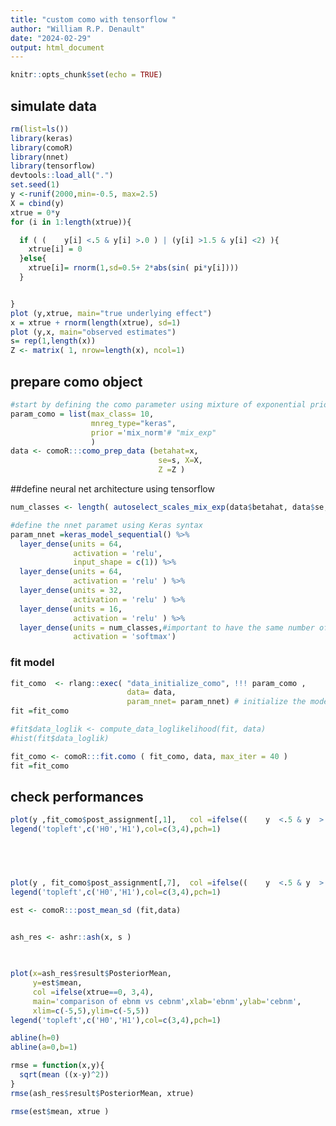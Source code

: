 ```yaml
---
title: "custom como with tensorflow "
author: "William R.P. Denault"
date: "2024-02-29"
output: html_document
---
```


```r
knitr::opts_chunk$set(echo = TRUE)
```

##  simulate data

```r
rm(list=ls())
library(keras)
library(comoR)
library(nnet)
library(tensorflow)
devtools::load_all(".")
set.seed(1)
y <-runif(2000,min=-0.5, max=2.5)
X = cbind(y)
xtrue = 0*y
for (i in 1:length(xtrue)){

  if ( (    y[i] <.5 & y[i] >.0 ) | (y[i] >1.5 & y[i] <2) ){
    xtrue[i] = 0
  }else{
    xtrue[i]= rnorm(1,sd=0.5+ 2*abs(sin( pi*y[i])))
  }


}
plot (y,xtrue, main="true underlying effect")
x = xtrue + rnorm(length(xtrue), sd=1)
plot (y,x, main="observed estimates")
s= rep(1,length(x))
Z <- matrix( 1, nrow=length(x), ncol=1)


```

## prepare como object

```r
#start by defining the como parameter using mixture of exponential priors and a neural net regressor
param_como = list(max_class= 10,
                  mnreg_type="keras",
                  prior ='mix_norm'# "mix_exp"
                  )
data <- comoR:::como_prep_data (betahat=x,
                                 se=s, X=X,
                                 Z =Z )
```



##define neural net architecture using tensorflow


```r
num_classes <- length( autoselect_scales_mix_exp(data$betahat, data$se,10))

#define the nnet paramet using Keras syntax
param_nnet =keras_model_sequential() %>%
  layer_dense(units = 64,
              activation = 'relu',
              input_shape = c(1)) %>%
  layer_dense(units = 64,
              activation = 'relu' ) %>% 
  layer_dense(units = 32,
              activation = 'relu' ) %>%
  layer_dense(units = 16,
              activation = 'relu' ) %>%
  layer_dense(units = num_classes,#important to have the same number of units as the number of classes
              activation = 'softmax')
```

### fit model

```r
fit_como  <- rlang::exec( "data_initialize_como", !!! param_como ,
                          data= data,
                          param_nnet= param_nnet) # initialize the model from the data
fit =fit_como

#fit$data_loglik <- compute_data_loglikelihood(fit, data)
#hist(fit$data_loglik)

fit_como <- comoR:::fit.como ( fit_como, data, max_iter = 40 )
fit =fit_como


```

## check performances


```r

plot(y ,fit_como$post_assignment[,1],   col =ifelse((    y  <.5 & y  >.0 ) | (y  >1.5 & y  <2) , 3,4), main= "estimated mixture proportions for H0")
legend('topleft',c('H0','H1'),col=c(3,4),pch=1)

 



plot(y , fit_como$post_assignment[,7],  col =ifelse((    y  <.5 & y  >.0 ) | (y  >1.5 & y  <2) ,3,4), main= "estimated mixture proportions 7th component")
legend('topleft',c('H0','H1'),col=c(3,4),pch=1)

est <- comoR:::post_mean_sd (fit,data)
  

ash_res <- ashr::ash(x, s )

 

plot(x=ash_res$result$PosteriorMean,
     y=est$mean,  
     col =ifelse(xtrue==0, 3,4),
     main='comparison of ebnm vs cebnm',xlab='ebnm',ylab='cebnm',
     xlim=c(-5,5),ylim=c(-5,5))
legend('topleft',c('H0','H1'),col=c(3,4),pch=1)

abline(h=0)
abline(a=0,b=1)

rmse = function(x,y){
  sqrt(mean ((x-y)^2))
}
rmse(ash_res$result$PosteriorMean, xtrue)

rmse(est$mean, xtrue )

```

